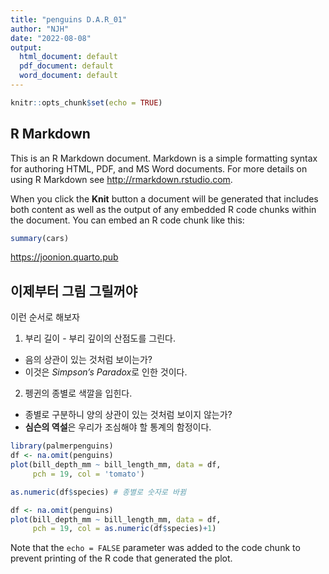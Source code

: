 ```yaml
---
title: "penguins D.A.R_01"
author: "NJH"
date: "2022-08-08"
output:
  html_document: default
  pdf_document: default
  word_document: default
---
```


```r
knitr::opts_chunk$set(echo = TRUE)
```

## R Markdown

This is an R Markdown document. Markdown is a simple formatting syntax for authoring HTML, PDF, and MS Word documents. For more details on using R Markdown see <http://rmarkdown.rstudio.com>.

When you click the **Knit** button a document will be generated that includes both content as well as the output of any embedded R code chunks within the document. You can embed an R code chunk like this:

```r
summary(cars)
```
<https://joonion.quarto.pub>

## 이제부터 그림 그릴꺼야

이런 순서로 해보자

1. 부리 길이 - 부리 깊이의 산점도를 그린다.
  * 음의 상관이 있는 것처럼 보이는가?
  * 이것은 *Simpson's Paradox*로 인한 것이다.
2. 펭귄의 종별로 색깔을 입힌다.
  * 종별로 구분하니 양의 상관이 있는 것처럼 보이지 않는가?
  * **심슨의 역설**은 우리가 조심해야 할 통계의 함정이다.
  
  
```r
library(palmerpenguins)
df <- na.omit(penguins)
plot(bill_depth_mm ~ bill_length_mm, data = df,
     pch = 19, col = 'tomato')

as.numeric(df$species) # 종별로 숫자로 바뀜

df <- na.omit(penguins)
plot(bill_depth_mm ~ bill_length_mm, data = df,
     pch = 19, col = as.numeric(df$species)+1)
```



Note that the `echo = FALSE` parameter was added to the code chunk to prevent printing of the R code that generated the plot.
